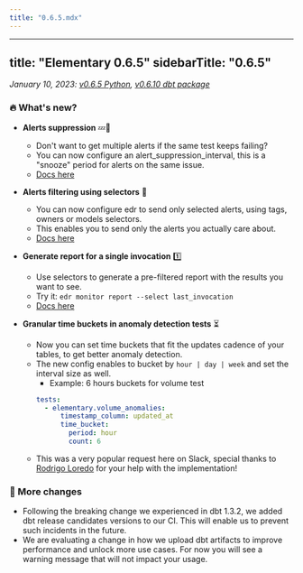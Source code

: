 ```yaml
---
title: "0.6.5.mdx"
---
```


---
title: "Elementary 0.6.5"
sidebarTitle: "0.6.5"
---

_January 10, 2023: [v0.6.5 Python](https://github.com/elementary-data/elementary/releases/tag/v0.6.5), [v0.6.10 dbt package](https://github.com/elementary-data/dbt-data-reliability/releases/tag/0.6.10)_

### 🔥 What's new?

- **Alerts suppression** 💤🔕
  - Don't want to get multiple alerts if the same test keeps failing?
  - You can now configure an alert_suppression_interval, this is a "snooze" period for alerts on the same issue.
  - [Docs here](/oss/guides/alerts/elementary-alerts#customize-alerts-owners-test-descriptions-tags-subscribers-layout-and-suppression)
- **Alerts filtering using selectors** 🔘

  - You can now configure edr to send only selected alerts, using tags, owners or models selectors.
  - This enables you to send only the alerts you actually care about.
  - [Docs here](/oss/guides/alerts/elementary-alerts#execute-the-cli)

- **Generate report for a single invocation** 1️⃣
  - Use selectors to generate a pre-filtered report with the results you want to see.
  - Try it: `edr monitor report --select last_invocation`
  - [Docs here]()
- **Granular time buckets in anomaly detection tests** ⏳
  - Now you can set time buckets that fit the updates cadence of your tables, to get better anomaly detection.
  - The new config enables to bucket by `hour | day | week` and set the interval size as well.
    - Example: 6 hours buckets for volume test
    ```yml properties.yml
    tests:
      - elementary.volume_anomalies:
          timestamp_column: updated_at
          time_bucket:
            period: hour
            count: 6
    ```
  - This was a very popular request here on Slack, special thanks to [Rodrigo Loredo](https://github.com/rloredo) for your help with the implementation!

### 💫 More changes

- Following the breaking change we experienced in dbt 1.3.2, we added dbt release candidates versions to our CI. This will enable us to prevent such incidents in the future.
- We are evaluating a change in how we upload dbt artifacts to improve performance and unlock more use cases. For now you will see a warning message that will not impact your usage.
